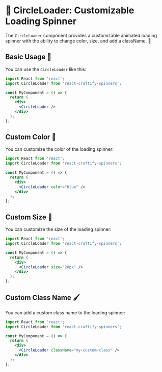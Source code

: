 
<Meta title="Spinners/CircleLoader" component={CircleLoader} />

# 🔄 CircleLoader: Customizable Loading Spinner

The `CircleLoader` component provides a customizable animated loading spinner with the ability to change color, size, and add a className. 🔄

## Basic Usage 🚀

You can use the `CircleLoader` like this:

```jsx
import React from 'react';
import CircleLoader from 'react-craftify-spinners';  

const MyComponent = () => {
  return (
    <div>
      <CircleLoader />
    </div>
  );
};

```

## Custom Color 🎨

You can customize the color of the loading spinner:

```jsx
import React from 'react';
import CircleLoader from 'react-craftify-spinners';  

const MyComponent = () => {
  return (
    <div>
      <CircleLoader color="blue" />
    </div>
  );
};

```

## Custom Size 📏

You can customize the size of the loading spinner:

```jsx
import React from 'react';
import CircleLoader from 'react-craftify-spinners';  

const MyComponent = () => {
  return (
    <div>
      <CircleLoader size="20px" />
    </div>
  );
};


```

## Custom Class Name 🖌️

You can add a custom class name to the loading spinner:

```jsx
import React from 'react';
import CircleLoader from 'react-craftify-spinners';  

const MyComponent = () => {
  return (
    <div>
      <CircleLoader className="my-custom-class" />
    </div>
  );
};

```